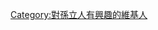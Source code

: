 {{Userbox
  |border-c = #000000
  |border-s = 1
  |id-c     = #ffffff
  |id-s     = 12
  |id-fc    = #000000
  |info-s   = 10
  |info-fc  = #000000
  |id       = [[File:Sun_Liren.jpg|50px]]
  |info     = 這個用戶對'''[[孫立人]]'''的生平有濃厚的興趣。
}}

[[Category:對孫立人有興趣的維基人]]